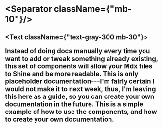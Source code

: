 
<H1
  text={[
    "Welcome to Formal Foundry Docs.",
    "This is Features.",
  ]}
  textColors={["#4f16e5", "#aebac7", "#4338ca", "#4f46e5"]}
  isTyped={true}
  className="  text-gray-600 mb-8"
  header={true}
/>

<Separator className={"mb-10"}/>

<H2 text={["Features"]} textColors={["#4f16e5", "#4338ca", "#4f46e5"]} />


<Text className={"text-gray-300 mb-30"}>

Instead of doing docs manually every time you want to add or tweak something already existing, this set of components will allow your Mdx
files to <Span defaultColor={false} isLink={false}>Shine</Span> and be more readable. This is only placeholder documentation---I'm fairly certain I would not make it to next week, thus, I'm leaving this here as a guide,
so you can create your own documentation in the future. This is a simple example of how to use the components, and how to create your own documentation.


</Text>